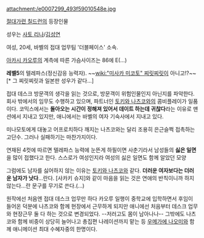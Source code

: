 attachment:/e0007299_493f59010548e.jpg

[[절대가련 칠드런]]의 등장인물

성우는 [[사토 리나]]/[[김성연]]

여성, 20세, 바벨의 접대 업무팀 '더블페이스' 소속.

[[아카시 카오루]]의 계측에 따른 가슴사이즈는 86에 E(…)

'''레벨5'''의 텔레파스(정신감응 능력자). ~~[[wiki:"미사카 미코토" 찌릿찌릿]]이 아니고!?~~ [* 그 찌릿찌릿과 일본판 성우가 같다...]

접대 데스크 방문객의 생각을 읽는 것으로, 방문객이 위험인물인지 아닌지를 파악한다. 회사 밖에서의 임무도 수행하고 있으며, 파트너인 [[토키와 나츠코]]와의 콤비플레이가 일품이다. 코믹스에서는 '''돌아오는 시간이 정해져 있어서 데이트 하는데 귀찮다'''라는 이유로 맨션에서 지내고 있지만, 애니에서는 바벨의 여자 기숙사에서 지내고 있다.

미나모토에게 대놓고 어프로치하다 깨지는 나츠코와는 달리 조용히 은근슬쩍 접촉하는 고단수. 그러나 실패하기는 마찬가지이다. 

연재된 4컷에 따르면 텔레파스 능력에 눈뜬게 하필이면 사춘기라서 남성들의 '''싫은 일면'''을 많이 접했다고 한다. 스스로가 여성인지라 여성의 싫은 일면도 함께 알았던 모양

그럼에도 남자를 싫어하지 않는 이유는 [[토키와 나츠코]]와 같다. '''더러운 여자보다는 더러운 남자가 낫다'''…란다. [사카키 슈지]와 같이 마음을 읽는 것은 연애의 반칙이니까 하지않는다...란 문구를 무기로 쓴다.(...)

원작에선 처음엔 접대 데스크 업무만 하다 카오루 일행이 중학교에 입학하면서 후임이 들어온 덕분에 나츠코와 함께 현장에서 근무하게 되지만 애니에선 처음부터 데스크 업무와 현장근무 둘 다 하는 것으로 변경되었다. --저러고도 몸이 남아나나--
그밖에도 나츠코와 함께 비중이 상당히 늘어나고 총집편 나레이션까지 맡는 등 [[우메가에 나오미]]와 함께 애니메이션 최대 수혜자중의 한명이다.
